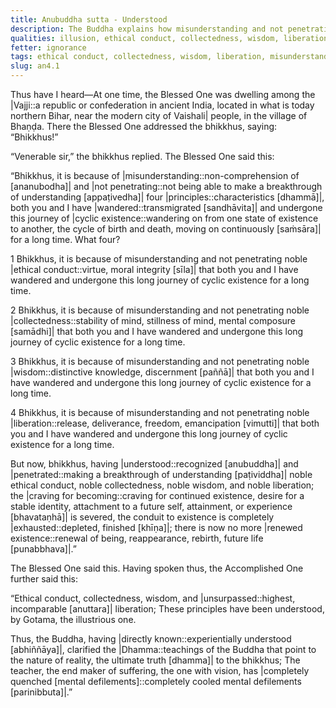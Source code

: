 ```yaml
---
title: Anubuddha sutta - Understood
description: The Buddha explains how misunderstanding and not penetrating four principles - 1) ethical conduct, 2) collectedness, 3) wisdom, and 4) liberation - has led to wandering on in cyclic existence for a long time.
qualities: illusion, ethical conduct, collectedness, wisdom, liberation
fetter: ignorance
tags: ethical conduct, collectedness, wisdom, liberation, misunderstanding, cyclic existence, wandering, ignorance, an, an4
slug: an4.1
---
```


Thus have I heard—At one time, the Blessed One was dwelling among the |Vajji::a republic or confederation in ancient India, located in what is today northern Bihar, near the modern city of Vaishali| people, in the village of Bhaṇḍa. There the Blessed One addressed the bhikkhus, saying: “Bhikkhus!”

“Venerable sir,” the bhikkhus replied. The Blessed One said this:

“Bhikkhus, it is because of |misunderstanding::non-comprehension of [ananubodha]| and |not penetrating::not being able to make a breakthrough of understanding [appaṭivedha]| four |principles::characteristics [dhammā]|, both you and I have |wandered::transmigrated [sandhāvita]| and undergone this journey of |cyclic existence::wandering on from one state of existence to another, the cycle of birth and death, moving on continuously [saṁsāra]| for a long time. What four?

1 Bhikkhus, it is because of misunderstanding and not penetrating noble |ethical conduct::virtue, moral integrity [sīla]| that both you and I have wandered and undergone this long journey of cyclic existence for a long time.

2 Bhikkhus, it is because of misunderstanding and not penetrating noble |collectedness::stability of mind, stillness of mind, mental composure [samādhi]| that both you and I have wandered and undergone this long journey of cyclic existence for a long time.

3 Bhikkhus, it is because of misunderstanding and not penetrating noble |wisdom::distinctive knowledge, discernment [paññā]| that both you and I have wandered and undergone this long journey of cyclic existence for a long time.

4 Bhikkhus, it is because of misunderstanding and not penetrating noble |liberation::release, deliverance, freedom, emancipation [vimutti]| that both you and I have wandered and undergone this long journey of cyclic existence for a long time.

But now, bhikkhus, having |understood::recognized [anubuddha]| and |penetrated::making a breakthrough of understanding [paṭividdha]| noble ethical conduct, noble collectedness, noble wisdom, and noble liberation; the |craving for becoming::craving for continued existence, desire for a stable identity, attachment to a future self, attainment, or experience [bhavataṇhā]| is severed, the conduit to existence is completely |exhausted::depleted, finished [khīṇa]|; there is now no more |renewed existence::renewal of being, reappearance, rebirth, future life [punabbhava]|.”

The Blessed One said this. Having spoken thus, the Accomplished One further said this:

“Ethical conduct, collectedness, wisdom,
and |unsurpassed::highest, incomparable [anuttara]| liberation;
These principles have been understood,
by Gotama, the illustrious one.

Thus, the Buddha, having |directly known::experientially understood [abhiññāya]|,
clarified the |Dhamma::teachings of the Buddha that point to the nature of reality, the ultimate truth [dhamma]| to the bhikkhus;
The teacher, the end maker of suffering,
the one with vision, has |completely quenched [mental defilements]::completely cooled mental defilements [parinibbuta]|.”